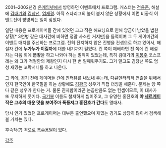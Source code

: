 2001~2002년경 [[온게임넷]]에서 방영하던 이벤트매치 프로그램. 캐스터는 [[전용준]], 해설에 [[김대기]]와 [[김창선]], [[엄재경]]. 아직 스타리그의 불이 붙지 않은 상황에서 이런 비공식 이벤트전이 방영되는 일이 잦았다.

일단 내용은 프로게이머들 간에 있엇던 크고 작은 해프닝으로 인해 앙금이 남았을 법한 상황[* 3연벙 같은 대사건에 비하면 정말 사소한 거지만]을 들먹이며 그 두 게이머간의 이벤트 매치를 주선하는 프로그램. 전혀 진지하지 않은 진행을 컨셉으로 하고 있어서, 해설자 간에 '''누가누가 이길까'''에 대한 내기까지 걸었다. 건 쪽이 패배하면 진 쪽에 건 해설자는 다음 회에 '''분장'''을 하고 나와야 하는 벌칙이 있었는데, 특히 김대기의 [[이봉주]] 코스프레는 왜 그가 적절함의 제왕인지 다시 한 번 일깨워주기도. 그거 말고도 김창선 쪽도 엄청 재밌는 꼬락서니를 하고 나온다.

그 외에, 경기 전에 게이머들 간에 인터뷰를 내보내 주는데, 다큐멘터리적 연출을 위해서인지 한국인이 한국말을 하는 상황에도 [[김광국]] 성우가 직접 더빙을 해준다. 문제는 양 쪽 다 같은 성우가 한다는 거. 물론 진지함이라곤 눈곱만큼도 없는 컨셉이므로, 이 대사가 또 무지하게 웃기다. [[국기봉]] 이름도 철저하게 씹어주고, 그 유명한 홍진호의 '''야 [[세르게이]] 작은 고추의 매운 맛을 보여주마 폭풍저그 홍진호가 간다'''도 명대사.

당시 인기 있었던 프로게이머는 대부분 출연했으며 재밌는 경기도 상당히 많아서 검색해 볼 가치는 있다.

후속작(?) 격으로 [[복수용달]]이 있다.

[[각주]]

